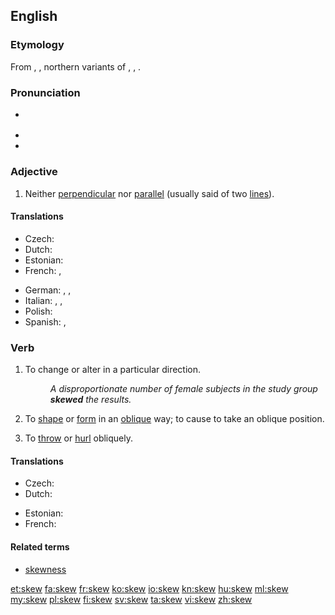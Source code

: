 ==English==

===Etymology===
From {{etyl|fro}} {{term|escuer|lang=fro}}, {{term|eskiuer|lang=fro}}, northern variants of {{term|eschuer|lang=fro}}, {{term|eschiver|lang=fro}}, {{term|eschever|lang=fro}}.

===Pronunciation===
* {{a|US}} {{X-SAMPA|/skjuː/}}
* {{audio|en-us-skew.ogg|Audio (US)}}
* {{rhymes|uː}}

===Adjective===
{{en-adj|-}}

# {{mathematics}} Neither [[perpendicular]] nor [[parallel]] (usually said of two [[line]]s).

====Translations====
{{trans-top|neither perpendicular nor parallel}}
* Czech: {{t-|cs|šikmý|m}}
* Dutch: {{t+|nl|scheef}}
* Estonian: {{t-|et|kald}}
* French: {{t+|fr|gauche}}, {{t+|fr|oblique}}
{{trans-mid}}
* German: {{t+|de|schräg}}, {{t+|de|schief}}, {{t+|de|windschief}}
* Italian: {{t-|it|sghembo}}, {{t+|it|obliquo}}, {{t-|it|trasversale}}
* Polish: {{t+|pl|skośny|m}}
* Spanish: {{t+|es|asimétrico}}, {{t-|es|oblicuo}}
{{trans-bottom}}

===Verb===
{{en-verb}}

# {{transitive}} To change or alter in a particular direction.
#: ''A disproportionate number of female subjects in the study group '''skewed''' the results.''
# {{transitive}} To [[shape]] or [[form]] in an [[oblique]] way; to cause to take an oblique position.
# {{transitive}} To [[throw]] or [[hurl]] obliquely.

====Translations====
{{trans-top|to change or alter in a particular direction}}
* Czech: {{t-|cs|zkreslit}}
* Dutch: {{t+|nl|afleiden}}
{{trans-mid}}
* Estonian: {{t-|et|kallutama}}
* French: {{t+|fr|biaiser}}
{{trans-bottom}}

====Related terms====
* [[skewness]]

[[et:skew]]
[[fa:skew]]
[[fr:skew]]
[[ko:skew]]
[[io:skew]]
[[kn:skew]]
[[hu:skew]]
[[ml:skew]]
[[my:skew]]
[[pl:skew]]
[[fi:skew]]
[[sv:skew]]
[[ta:skew]]
[[vi:skew]]
[[zh:skew]]